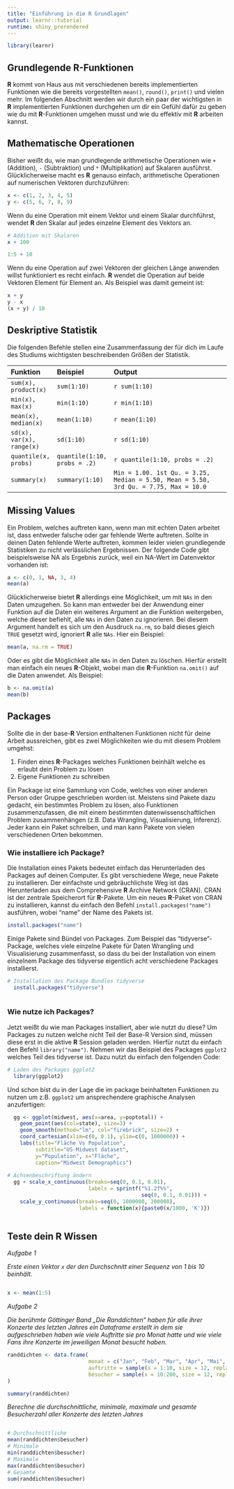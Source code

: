 ---
title: "Einführung in die R Grundlagen"
output: learnr::tutorial
runtime: shiny_prerendered
---
  
```{r, include=FALSE}
library(learnr)
```



## Grundlegende **R**-Funktionen {#kapitel3.3}
  
**R** kommt von Haus aus mit verschiedenen bereits implementierten Funktionen wie die bereits vorgestellten `mean()`, `round()`, `print()` und vielen mehr. 
Im folgenden Abschnitt werden wir durch ein paar der wichtigsten in **R** implementierten Funktionen durchgehen um dir ein Gefühl dafür zu geben wie du mit **R**-Funktionen umgehen musst und wie du effektiv mit **R** arbeiten kannst.
  
## Mathematische Operationen

Bisher weißt du, wie man grundlegende arithmetische Operationen wie `+` (Addition), `-` (Subtraktion) und `*` (Multiplikation) auf Skalaren ausführst. 
Glücklicherweise macht es **R** genauso einfach, arithmetische Operationen auf numerischen Vektoren durchzuführen:


```{r arithBSP}

x <- c(1, 2, 3, 4, 5)
y <- c(5, 6, 7, 8, 9)

```

Wenn du eine Operation mit einem Vektor und einem Skalar durchführst, wendet **R** den Skalar auf jedes einzelne Element des Vektors an.

```{r vekaddBSP}
# Addition mit Skalaren
x + 100

1:5 + 10
```

Wenn du eine Operation auf zwei Vektoren der gleichen Länge anwenden willst funktioniert es recht einfach. 
**R** wendet die Operation auf beide Vektoren Element für Element an. 
Als Beispiel was damit gemeint ist:
  
```{r vektormath}
x + y
y - x
(x + y) / 10

```

## Deskriptive Statistik

Die folgenden Befehle stellen eine Zusammenfassung der für dich im Laufe des Studiums wichtigsten beschreibenden Größen der Statistik.

| Funktion                 | Beispiel                   | Output                                                                             |
|:-------------------------|:---------------------------|:-----------------------------------------------------------------------------------|
| `sum(x), product(x)`     |`sum(1:10)`                 |`r sum(1:10)`                                                                       |
| `min(x), max(x)`         |`min(1:10)`                 |`r min(1:10)`                                                                       |
| `mean(x), median(x)`     |`mean(1:10)`                | `r mean(1:10)`                                                                     |
| `sd(x), var(x), range(x)`|`sd(1:10)`                  | `r sd(1:10)`                                                                       |
| `quantile(x, probs)`     |`quantile(1:10, probs = .2)`|`r quantile(1:10, probs = .2)`                                                      |
| `summary(x)`             |`summary(1:10)`             |`Min = 1.00. 1st Qu. = 3.25, Median = 5.50, Mean = 5.50, 3rd Qu. = 7.75, Max = 10.0`|



## Missing Values

Ein Problem, welches auftreten kann, wenn man mit echten Daten arbeitet ist, dass entweder falsche oder gar fehlende Werte auftreten. 
Sollte in deinen Daten fehlende Werte auftreten, kommen leider vielen grundlegende Statistiken zu nicht verlässlichen Ergebnissen. 
Der folgende Code gibt beispielsweise NA als Ergebnis zurück, weil ein NA-Wert im Datenvektor vorhanden ist:

```{r}
a <- c(0, 1, NA, 3, 4)
mean(a)
```

Glücklicherweise bietet **R** allerdings eine Möglichkeit, um mit `NAs` in den Daten umzugehen. 
So kann man entweder bei der Anwendung einer Funktion auf die Daten ein weiteres Argument an die Funktion weitergeben, welche dieser befiehlt, alle `NAs` in den Daten zu ignorieren. 
Bei diesem Argument handelt es sich um den Ausdruck `na.rm`, so bald dieses gleich `TRUE` gesetzt wird, ignoriert **R** alle `NAs`. 
Hier ein Beispiel:

```{r}

mean(a, na.rm = TRUE)

```

Oder es gibt die Möglichkeit alle `NAs` in den Daten zu löschen. 
Hierfür erstellt man einfach ein neues **R**-Objekt, wobei man die **R**-Funktion `na.omit()` auf die Daten anwendet. 
Als Beispiel:

```{r}
b <- na.omit(a)
mean(b)
``` 


  
## Packages

Sollte die in der base-**R** Version enthaltenen Funktionen nicht für deine Arbeit aussreichen, gibt es zwei Möglichkeiten wie du mit diesem Problem umgehst:

  1. Finden eines **R**-Packages welches Funktionen beinhält welche es erlaubt dein Problem zu lösen
  2. Eigene Funktionen zu schreiben

Ein Package ist eine Sammlung von Code, welches von einer anderen Person oder Gruppe geschrieben worden ist. Meistens sind Pakete dazu gedacht, ein bestimmtes Problem zu lösen, also Funktionen zusammenzufassen, die mit einem bestimmten datenwissenschaftlichen Problem zusammenhängen (z.B. Data Wrangling, Visualisierung, Inferenz). Jeder kann ein Paket schreiben, und man kann Pakete von vielen verschiedenen Orten bekommen.
  
### Wie installiere ich Package?

Die Installation eines Pakets bedeutet einfach das Herunterladen des Packages auf deinen Computer. Es gibt verschiedene Wege, neue Pakete zu installieren. Der einfachste und gebräuchlichste Weg ist das Herunterladen aus dem Comprehensive **R** Archive Network (CRAN). CRAN ist der zentrale Speicherort für **R**-Pakete. Um ein neues **R**-Paket von CRAN zu installieren, kannst du einfach den Befehl `install.packages("name")` ausführen, wobei "name" der Name des Pakets ist.
  
```{r packages, eval = FALSE}
install.packages("name")
```
Einige Pakete sind Bündel von Packages. Zum Beispiel das "tidyverse"-Package, welches viele einzelne Pakete für Daten Wrangling und Visualisierung zusammenfasst, so dass du bei der Installation von einem einzelnem Package des tidyverse eigentlich acht verschiedene Packages installierst.
  
```{r installationtidyverse, eval = FALSE}
# Installation des Package Bundles tidyverse
  install.packages("tidyverse")
  
```
  
### Wie nutze ich Packages?

Jetzt weißt du wie man Packages installiert, aber wie nutzt du diese? Um Packages zu nutzen welche nicht Teil der Base-R Version sind, müssen diese erst in die aktive **R** Session geladen werden. Hierfür nutzt du einfach den Befehl `library("name")`. Nehmen wir das Beispiel des Packages `ggplot2` welches Teil des tidyverse ist. Dazu nutzt du einfach den folgenden Code:
    
```{r, }
# Laden des Packages ggplot2
  library(ggplot2)
```
Und schon bist du in der Lage die im package beinhalteten Funktionen zu nutzen um z.B. `ggplot2` um  ansprechendere graphische Analysen anzufertigen:
    
```{r ggplotBSP}
  
  gg <- ggplot(midwest, aes(x=area, y=poptotal)) + 
    geom_point(aes(col=state), size=3) +
    geom_smooth(method="lm", col="firebrick", size=2) + 
    coord_cartesian(xlim=c(0, 0.1), ylim=c(0, 1000000)) + 
    labs(title="Fläche Vs Population", 
         subtitle="US-Midwest dataset", 
         y="Population", x="Fläche", 
         caption="Midwest Demographics")
  
# Achsenbeschriftung ändern
  gg + scale_x_continuous(breaks=seq(0, 0.1, 0.01), 
                          labels = sprintf("%1.2f%%", 
                                           seq(0, 0.1, 0.01))) + 
    scale_y_continuous(breaks=seq(0, 1000000, 200000), 
                       labels = function(x){paste0(x/1000, 'K')})
  
```

## Teste dein **R** Wissen

*Aufgabe 1*

*Erste einen Vektor `x` der den Durchschnitt einer Sequenz von 1 bis 10 beinhält.*
```{r grundex1, exercise=TRUE}

```

```{r grundex1-solution}
x <- mean(1:5)
```


*Aufgabe 2*

*Die berühmte Göttinger Band „Die Randdichten“ haben für alle ihrer Konzerte des letzten Jahres ein Dataframe erstellt in dem sie aufgeschrieben haben wie viele Auftritte sie pro Monat hatte und wie viele Fans ihre Konzerte im jeweiligen Monat besucht haben.*

```{r, echo = FALSE}
randdichten <- data.frame(
                          monat = c("Jan", "Feb", "Mar", "Apr", "Mai", "Jun", "Jul", "Aug", "Sep", "Okt", "Nov", "Dez"),
                          auftritte = sample(x = 1:10, size = 12, replace = TRUE),
                          besucher = sample(x = 10:200, size = 12, replace = TRUE)
)
```

```{r summarize1}
summary(randdichten)
```

*Berechne die durchschnittliche, minimale, maximale und gesamte Besucherzahl aller Konzerte des letzten Jahres*

```{r grundex2, exercise=TRUE}

```

```{r grundex2-solution}
# Durchschnittliche
mean(randdichten$besucher)
# Minimale
min(randdichten$besucher)
# Maximale
max(randdichten$besucher)
# Gesamte
sum(randdichten$besucher)
```
